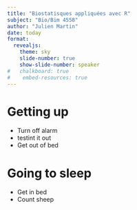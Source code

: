 ```yaml
---
title: "Biostatisques appliquées avec R"
subject: "Bio/Bim 4558"
author: "Julien Martin"
date: today
format:
  revealjs:
    theme: sky
    slide-number: true
    show-slide-number: speaker
#   chalkboard: true
#    embed-resources: true
---
```


# Getting up

-   Turn off alarm
-   testint it out
-   Get out of bed


# Going to sleep


-   Get in bed
-   Count sheep